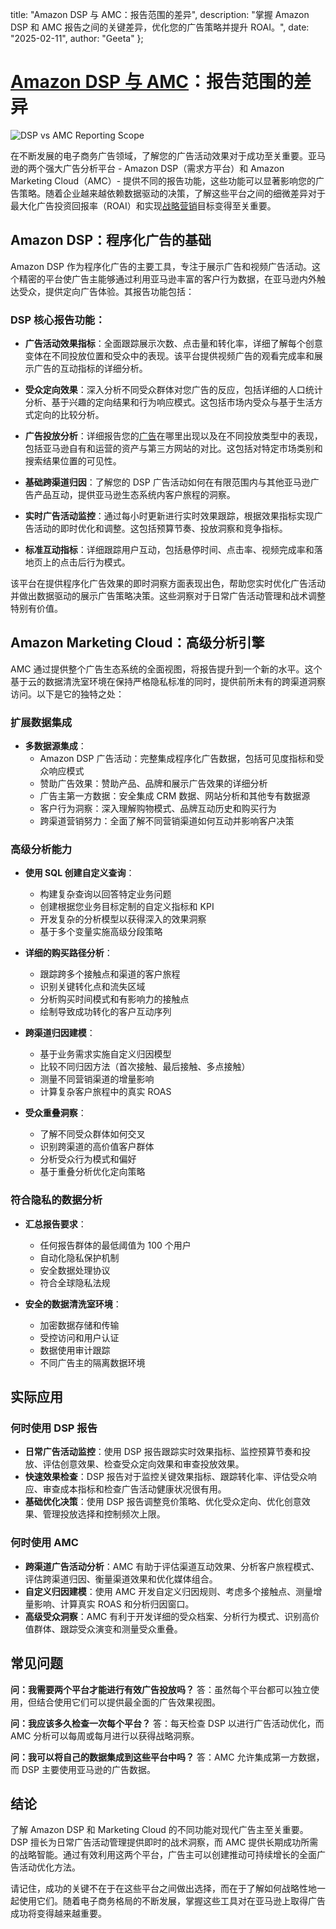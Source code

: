   title: "Amazon DSP 与 AMC：报告范围的差异",
  description: "掌握 Amazon DSP 和 AMC 报告之间的关键差异，优化您的广告策略并提升 ROAI。",
  date: "2025-02-11",
  author: "Geeta"
};

# [Amazon DSP 与 AMC](https://www.revns.com/blog/post/amazon-amc-vs-dsp-audience)：报告范围的差异

![DSP vs AMC Reporting Scope ](/images/blog/dsp-vs-amc-reporting-scope.jpeg)

在不断发展的电子商务广告领域，了解您的广告活动效果对于成功至关重要。亚马逊的两个强大广告分析平台 - Amazon DSP（需求方平台）和 Amazon Marketing Cloud（AMC）- 提供不同的报告功能，这些功能可以显著影响您的广告策略。随着企业越来越依赖数据驱动的决策，了解这些平台之间的细微差异对于最大化广告投资回报率（ROAI）和实现[战略营销](https://www.revns.com/)目标变得至关重要。

## Amazon DSP：程序化广告的基础

Amazon DSP 作为程序化广告的主要工具，专注于展示广告和视频广告活动。这个精密的平台使广告主能够通过利用亚马逊丰富的客户行为数据，在亚马逊内外触达受众，提供定向广告体验。其报告功能包括：

### DSP 核心报告功能：
- **广告活动效果指标**：全面跟踪展示次数、点击量和转化率，详细了解每个创意变体在不同投放位置和受众中的表现。该平台提供视频广告的观看完成率和展示广告的互动指标的详细分析。

- **受众定向效果**：深入分析不同受众群体对您广告的反应，包括详细的人口统计分析、基于兴趣的定向结果和行为响应模式。这包括市场内受众与基于生活方式定向的比较分析。

- **广告投放分析**：详细报告您的[广告](https://www.revns.com/blog/post/amazon-advertising-api-documentation)在哪里出现以及在不同投放类型中的表现，包括亚马逊自有和运营的资产与第三方网站的对比。这包括对特定市场类别和搜索结果位置的可见性。

- **基础跨渠道归因**：了解您的 DSP 广告活动如何在有限范围内与其他亚马逊广告产品互动，提供亚马逊生态系统内客户旅程的洞察。

- **实时广告活动监控**：通过每小时更新进行实时效果跟踪，根据效果指标实现广告活动的即时优化和调整。这包括预算节奏、投放洞察和竞争指标。

- **标准互动指标**：详细跟踪用户互动，包括悬停时间、点击率、视频完成率和落地页上的点击后行为模式。

该平台在提供程序化广告效果的即时洞察方面表现出色，帮助您实时优化广告活动并做出数据驱动的展示广告策略决策。这些洞察对于日常广告活动管理和战术调整特别有价值。

## Amazon Marketing Cloud：高级分析引擎

AMC 通过提供整个广告生态系统的全面视图，将报告提升到一个新的水平。这个基于云的数据清洗室环境在保持严格隐私标准的同时，提供前所未有的跨渠道洞察访问。以下是它的独特之处：

### 扩展数据集成
- **多数据源集成**：
  - Amazon DSP 广告活动：完整集成程序化广告数据，包括可见度指标和受众响应模式
  - 赞助广告效果：赞助产品、品牌和展示广告效果的详细分析
  - 广告主第一方数据：安全集成 CRM 数据、网站分析和其他专有数据源
  - 客户行为洞察：深入理解购物模式、品牌互动历史和购买行为
  - 跨渠道营销努力：全面了解不同营销渠道如何互动并影响客户决策

### 高级分析能力
- **使用 SQL 创建自定义查询**：
  - 构建复杂查询以回答特定业务问题
  - 创建根据您业务目标定制的自定义指标和 KPI
  - 开发复杂的分析模型以获得深入的效果洞察
  - 基于多个变量实施高级分段策略

- **详细的购买路径分析**：
  - 跟踪跨多个接触点和渠道的客户旅程
  - 识别关键转化点和流失区域
  - 分析购买时间模式和有影响力的接触点
  - 绘制导致成功转化的客户互动序列

- **跨渠道归因建模**：
  - 基于业务需求实施自定义归因模型
  - 比较不同归因方法（首次接触、最后接触、多点接触）
  - 测量不同营销渠道的增量影响
  - 计算复杂客户旅程中的真实 ROAS

- **受众重叠洞察**：
  - 了解不同受众群体如何交叉
  - 识别跨渠道的高价值客户群体
  - 分析受众行为模式和偏好
  - 基于重叠分析优化定向策略

### 符合隐私的数据分析
- **汇总报告要求**：
  - 任何报告群体的最低阈值为 100 个用户
  - 自动化隐私保护机制
  - 安全数据处理协议
  - 符合全球隐私法规

- **安全的数据清洗室环境**：
  - 加密数据存储和传输
  - 受控访问和用户认证
  - 数据使用审计跟踪
  - 不同广告主的隔离数据环境

## 实际应用

### 何时使用 DSP 报告
- **日常广告活动监控**：使用 DSP 报告跟踪实时效果指标、监控预算节奏和投放、评估创意效果、检查受众定向效果和审查投放效果。
- **快速效果检查**：DSP 报告对于监控关键效果指标、跟踪转化率、评估受众响应、审查成本指标和检查广告活动健康状况很有用。
- **基础优化决策**：使用 DSP 报告调整竞价策略、优化受众定向、优化创意效果、管理投放选择和控制频次上限。

### 何时使用 AMC
- **跨渠道广告活动分析**：AMC 有助于评估渠道互动效果、分析客户旅程模式、评估跨渠道归因、衡量渠道效果和优化媒体组合。
- **自定义归因建模**：使用 AMC 开发自定义归因规则、考虑多个接触点、测量增量影响、计算真实 ROAS 和分析归因窗口。
- **高级受众洞察**：AMC 有利于开发详细的受众档案、分析行为模式、识别高价值群体、跟踪受众演变和测量受众重叠。

## 常见问题

**问：我需要两个平台才能进行有效广告投放吗？**
答：虽然每个平台都可以独立使用，但结合使用它们可以提供最全面的广告效果视图。

**问：我应该多久检查一次每个平台？**
答：每天检查 DSP 以进行广告活动优化，而 AMC 分析可以每周或每月进行以获得战略洞察。

**问：我可以将自己的数据集成到这些平台中吗？**
答：AMC 允许集成第一方数据，而 DSP 主要使用亚马逊的广告数据。

## 结论

了解 Amazon DSP 和 Marketing Cloud 的不同功能对现代广告主至关重要。DSP 擅长为日常广告活动管理提供即时的战术洞察，而 AMC 提供长期成功所需的战略智能。通过有效利用这两个平台，广告主可以创建推动可持续增长的全面广告活动优化方法。

请记住，成功的关键不在于在这些平台之间做出选择，而在于了解如何战略性地一起使用它们。随着电子商务格局的不断发展，掌握这些工具对在亚马逊上取得广告成功将变得越来越重要。